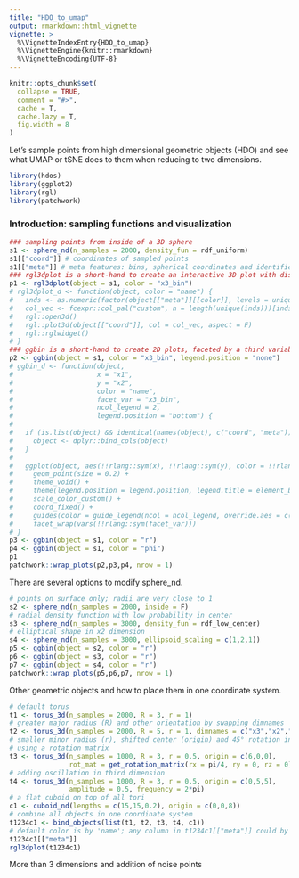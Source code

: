```yaml
---
title: "HDO_to_umap"
output: rmarkdown::html_vignette
vignette: >
  %\VignetteIndexEntry{HDO_to_umap}
  %\VignetteEngine{knitr::rmarkdown}
  %\VignetteEncoding{UTF-8}
---
```


```r
knitr::opts_chunk$set(
  collapse = TRUE,
  comment = "#>",
  cache = T,
  cache.lazy = T,
  fig.width = 8
)
```

Let's sample points from high dimensional geometric objects (HDO) and see what UMAP or tSNE does to them when reducing to two dimensions.

```r
library(hdos)
library(ggplot2)
library(rgl)
library(patchwork)
```

### Introduction: sampling functions and visualization

```r
### sampling points from inside of a 3D sphere
s1 <- sphere_nd(n_samples = 2000, density_fun = rdf_uniform)
s1[["coord"]] # coordinates of sampled points
s1[["meta"]] # meta features: bins, spherical coordinates and identifiers
### rgl3dplot is a short-hand to create an interactive 3D plot with discrete color scale
p1 <- rgl3dplot(object = s1, color = "x3_bin")
# rgl3dplot_d <- function(object, color = "name") {
#   inds <- as.numeric(factor(object[["meta"]][[color]], levels = unique(object[["meta"]][[color]])))
#   col_vec <- fcexpr::col_pal("custom", n = length(unique(inds)))[inds]
#   rgl::open3d()
#   rgl::plot3d(object[["coord"]], col = col_vec, aspect = F)
#   rgl::rglwidget()
# }
### ggbin is a short-hand to create 2D plots, faceted by a third variable (e.g. dimension)
p2 <- ggbin(object = s1, color = "x3_bin", legend.position = "none")
# ggbin_d <- function(object,
#                     x = "x1",
#                     y = "x2",
#                     color = "name",
#                     facet_var = "x3_bin",
#                     ncol_legend = 2,
#                     legend.position = "bottom") {
# 
#   if (is.list(object) && identical(names(object), c("coord", "meta"))) {
#     object <- dplyr::bind_cols(object)
#   }
# 
#   ggplot(object, aes(!!rlang::sym(x), !!rlang::sym(y), color = !!rlang::sym(color))) +
#     geom_point(size = 0.2) +
#     theme_void() +
#     theme(legend.position = legend.position, legend.title = element_blank()) +
#     scale_color_custom() +
#     coord_fixed() +
#     guides(color = guide_legend(ncol = ncol_legend, override.aes = c(size = 3))) +
#     facet_wrap(vars(!!rlang::sym(facet_var)))
# }
p3 <- ggbin(object = s1, color = "r")
p4 <- ggbin(object = s1, color = "phi")
p1
patchwork::wrap_plots(p2,p3,p4, nrow = 1)
```

There are several options to modify sphere_nd.

```r
# points on surface only; radii are very close to 1
s2 <- sphere_nd(n_samples = 2000, inside = F)
# radial density function with low probability in center
s3 <- sphere_nd(n_samples = 3000, density_fun = rdf_low_center)
# elliptical shape in x2 dimension
s4 <- sphere_nd(n_samples = 3000, ellipsoid_scaling = c(1,2,1))
p5 <- ggbin(object = s2, color = "r")
p6 <- ggbin(object = s3, color = "r")
p7 <- ggbin(object = s4, color = "r")
patchwork::wrap_plots(p5,p6,p7, nrow = 1)
```

Other geometric objects and how to place them in one coordinate system.

```r
# default torus
t1 <- torus_3d(n_samples = 2000, R = 3, r = 1)
# greater major radius (R) and other orientation by swapping dimnames
t2 <- torus_3d(n_samples = 2000, R = 5, r = 1, dimnames = c("x3","x2","x1"))
# smaller minor radius (r), shifted center (origin) and 45° rotation in first dimension
# using a rotation matrix
t3 <- torus_3d(n_samples = 1000, R = 3, r = 0.5, origin = c(6,0,0),
               rot_mat = get_rotation_matrix(rx = pi/4, ry = 0, rz = 0))
# adding oscillation in third dimension
t4 <- torus_3d(n_samples = 1000, R = 3, r = 0.5, origin = c(0,5,5),
               amplitude = 0.5, frequency = 2*pi)
# a flat cuboid on top of all tori
c1 <- cuboid_nd(lengths = c(15,15,0.2), origin = c(0,0,8))
# combine all objects in one coordinate system
t1234c1 <- bind_objects(list(t1, t2, t3, t4, c1))
# default color is by 'name'; any column in t1234c1[["meta"]] could by used instead
t1234c1[["meta"]]
rgl3dplot(t1234c1)
```

More than 3 dimensions and addition of noise points

```r

```





